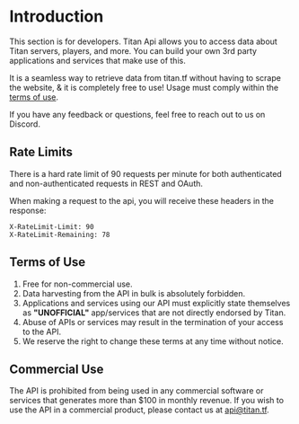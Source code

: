 
# Introduction

This section is for developers. Titan Api allows you to access data about Titan servers, players, and more. You can build your own 3rd party applications and services that make use of this.

It is a seamless way to retrieve data from titan.tf without having to scrape the website, & it is completely free to use! Usage must comply within the [terms of use](#terms-of-use).

If you have any feedback or questions, feel free to reach out to us on Discord.

## Rate Limits

There is a hard rate limit of 90 requests per minute for both authenticated and non-authenticated requests in REST and OAuth.

When making a request to the api, you will receive these headers in the response:

```
X-RateLimit-Limit: 90
X-RateLimit-Remaining: 78
```

## Terms of Use

1. Free for non-commercial use.
2. Data harvesting from the API in bulk is absolutely forbidden.
3. Applications and services using our API must explicitly state themselves as **"UNOFFICIAL"** app/services that are not directly endorsed by Titan.
4. Abuse of APIs or services may result in the termination of your access to the API.
5. We reserve the right to change these terms at any time without notice.

## Commercial Use

The API is prohibited from being used in any commercial software or services that generates more than $100 in monthly revenue. If you wish to use the API in a commercial product, please contact us at [api@titan.tf](mailto:api@titan.tf).
